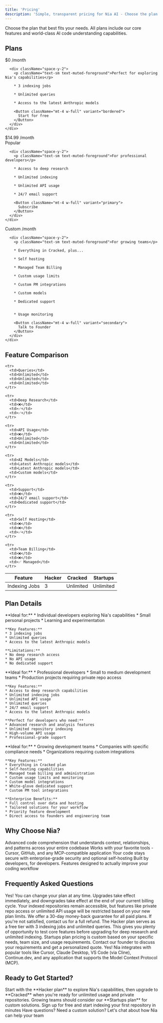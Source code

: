 ```yaml
---
title: 'Pricing'
description: 'Simple, transparent pricing for Nia AI - Choose the plan that scales with your needs'
---
```


<Note>
  Choose the plan that best fits your needs. All plans include our core features and world-class AI code understanding capabilities.
</Note>

## Plans

<CardGroup cols={3}>
  <Card title="Hacker" icon="⚡">
    <div className="flex flex-col gap-4">
      <div className="text-2xl font-bold">
        $0
        <span className="text-sm font-normal text-muted-foreground">/month</span>
      </div>

      <div className="space-y-2">
        <p className="text-sm text-muted-foreground">Perfect for exploring Nia's capabilities</p>

        * 3 indexing jobs
        
        * Unlimited queries
        
        * Access to the latest Anthropic models

        <Button className="mt-4 w-full" variant="bordered">
          Start for free
        </Button>
      </div>
    </div>
  </Card>

  <Card title="Cracked" icon="🔥">
    <div className="flex flex-col gap-4">
      <div className="flex items-center gap-2">
        <div className="text-2xl font-bold">
          $14.99
          <span className="text-sm font-normal text-muted-foreground">/month</span>
        </div>
        <div className="bg-blue-100 text-blue-800 px-2 py-1 rounded text-xs font-semibold">
          Popular
        </div>
      </div>

      <div className="space-y-2">
        <p className="text-sm text-muted-foreground">For professional developers</p>

        * Access to deep research
        
        * Unlimited indexing
        
        * Unlimited API usage
        
        * 24/7 email support

        <Button className="mt-4 w-full" variant="primary">
          Subscribe
        </Button>
      </div>
    </div>
  </Card>

  <Card title="Startups" icon="🚀">
    <div className="flex flex-col gap-4">
      <div className="text-2xl font-bold">
        Custom
        <span className="text-sm font-normal text-muted-foreground">/month</span>
      </div>

      <div className="space-y-2">
        <p className="text-sm text-muted-foreground">For growing teams</p>

        * Everything in Cracked, plus...
        
        * Self hosting
        
        * Managed Team Billing
        
        * Custom usage limits
        
        * Custom PM integrations
        
        * Custom models
        
        * Dedicated support
        
        
        * Usage monitoring

        <Button className="mt-4 w-full" variant="secondary">
          Talk to Founder
        </Button>
      </div>
    </div>
  </Card>
</CardGroup>

## Feature Comparison

<Table>
  <thead>
    <tr>
      <th>Feature</th>
      <th>Hacker</th>
      <th>Cracked</th>
      <th>Startups</th>
    </tr>
  </thead>

  <tbody>
    <tr>
      <td>Indexing Jobs</td>
      <td>3</td>
      <td>Unlimited</td>
      <td>Unlimited</td>
    </tr>

    <tr>
      <td>Queries</td>
      <td>Unlimited</td>
      <td>Unlimited</td>
      <td>Unlimited</td>
    </tr>

    <tr>
      <td>Deep Research</td>
      <td>❌</td>
      <td>✅</td>
      <td>✅</td>
    </tr>

    <tr>
      <td>API Usage</td>
      <td>❌</td>
      <td>Unlimited</td>
      <td>Unlimited</td>
    </tr>

    <tr>
      <td>AI Models</td>
      <td>Latest Anthropic models</td>
      <td>Latest Anthropic models</td>
      <td>Custom models</td>
    </tr>

    <tr>
      <td>Support</td>
      <td>❌</td>
      <td>24/7 email support</td>
      <td>Dedicated support</td>
    </tr>

    <tr>
      <td>Self Hosting</td>
      <td>❌</td>
      <td>❌</td>
      <td>✅</td>
    </tr>

    <tr>
      <td>Team Billing</td>
      <td>❌</td>
      <td>❌</td>
      <td>✅ Managed</td>
    </tr>
  </tbody>
</Table>

## Plan Details

<AccordionGroup>
  <Accordion title="Hacker Plan - Perfect for Getting Started">
    **Ideal for:**
    * Individual developers exploring Nia's capabilities
    * Small personal projects
    * Learning and experimentation

    **Key Features:**
    * 3 indexing jobs
    * Unlimited queries
    * Access to the latest Anthropic models

    **Limitations:**
    * No deep research access
    * No API usage
    * No dedicated support
  </Accordion>

  <Accordion title="Cracked Plan - Most Popular Choice" defaultOpen>
    **Ideal for:**
    * Professional developers
    * Small to medium development teams
    * Production projects requiring private repo access

    **Key Features:**
    * Access to deep research capabilities
    * Unlimited indexing jobs
    * Unlimited API usage
    * Unlimited queries
    * 24/7 email support
    * Access to the latest Anthropic models

    **Perfect for developers who need:**
    * Advanced research and analysis features
    * Unlimited repository indexing
    * High-volume API usage
    * Professional-grade support
  </Accordion>

  <Accordion title="Startups Plan - Enterprise Solution">
    **Ideal for:**
    * Growing development teams
    * Companies with specific compliance needs
    * Organizations requiring custom integrations

    **Key Features:**
    * Everything in Cracked plan
    * Self-hosting capabilities
    * Managed team billing and administration
    * Custom usage limits and monitoring
    * Custom model integrations
    * White-glove dedicated support
    * Custom PM tool integrations

    **Enterprise Benefits:**
    * Full control over data and hosting
    * Tailored solutions for your workflow
    * Priority feature development
    * Direct access to founders and engineering team
  </Accordion>
</AccordionGroup>

## Why Choose Nia?

<CardGroup cols={2}>
  <Card title="Powerful AI Understanding" icon="brain">
    Advanced code comprehension that understands context, relationships, and patterns across your entire codebase
  </Card>

  <Card title="Seamless Integrations" icon="plug">
    Works with your favorite tools - Cursor, GitHub, and any MCP-compatible application
  </Card>

  <Card title="Privacy First" icon="shield">
    Your code stays secure with enterprise-grade security and optional self-hosting
  </Card>

  <Card title="Developer Focused" icon="code">
    Built by developers, for developers. Features designed to actually improve your coding workflow
  </Card>
</CardGroup>

## Frequently Asked Questions

<AccordionGroup>
  <Accordion title="Can I upgrade or downgrade anytime?">
    Yes! You can change your plan at any time. Upgrades take effect immediately, and downgrades take effect at the end of your current billing cycle.
  </Accordion>

  <Accordion title="What happens to my data if I downgrade?">
    Your indexed repositories remain accessible, but features like private repo access or unlimited API usage will be restricted based on your new plan limits.
  </Accordion>

  <Accordion title="Do you offer refunds?">
    We offer a 30-day money-back guarantee for all paid plans. If you're not satisfied, contact us for a full refund.
  </Accordion>

  <Accordion title="Is there a free trial for paid plans?">
    The Hacker plan serves as a free tier with 3 indexing jobs and unlimited queries. This gives you plenty of opportunity to test core features before upgrading for deep research and unlimited indexing.
  </Accordion>

  <Accordion title="How does billing work for the Startups plan?">
    Startups plan pricing is custom based on your specific needs, team size, and usage requirements. Contact our founder to discuss your requirements and get a personalized quote.
  </Accordion>

  <Accordion title="Can I use Nia with my existing development tools?">
    Yes! Nia integrates with popular tools like Cursor, Claude Desktop, VS Code (via Cline), Continue.dev, and any application that supports the Model Context Protocol (MCP).
  </Accordion>
</AccordionGroup>

## Ready to Get Started?

<Note>
  Start with the **Hacker plan** to explore Nia's capabilities, then upgrade to **Cracked** when you're ready for unlimited usage and private repositories. Growing teams should consider our **Startups plan** for custom solutions.
</Note>

<CardGroup cols={2}>
  <Card title="Get Started Now" icon="rocket" href="https://app.trynia.ai">
    Sign up for free and start indexing your first repository in minutes
  </Card>

  <Card title="Talk to Our Founder" icon="calendar" href="mailto:founders@nozomio.com">
    Have questions? Need a custom solution? Let's chat about how Nia can help your team
  </Card>
</CardGroup>